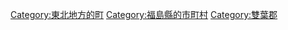 {{Commonscat|Naraha, Fukushima}}
{{Catmore}}

{{DEFAULTSORT:Naraha}}
[[Category:東北地方的町|Category:東北地方的町]]
[[Category:福島縣的市町村|Category:福島縣的市町村]]
[[Category:雙葉郡|Category:雙葉郡]]